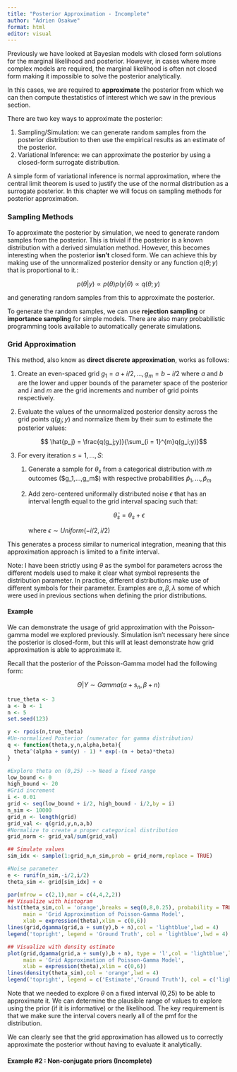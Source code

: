 ---
title: "Posterior Approximation - Incomplete"
author: "Adrien Osakwe"
format: html
editor: visual
---

Previously we have looked at Bayesian models with closed form solutions for the marginal likelihood and posterior. However, in cases where more complex models are required, the marginal likelihood is often not closed form making it impossible to solve the posterior analytically.

In this cases, we are required to **approximate** the posterior from which we can then compute thestatistics of interest which we saw in the previous section.

There are two key ways to approximate the posterior:

1.  Sampling/Simulation: we can generate random samples from the posterior distribution to then use the empirical results as an estimate of the posterior.
2.  Variational Inference: we can approximate the posterior by using a closed-form surrogate distribution.

A simple form of variational inference is normal approximation, where the central limit theorem is used to justify the use of the normal distribution as a surrogate posterior. In this chapter we will focus on sampling methods for posterior approximation.

### Sampling Methods

To approximate the posterior by simulation, we need to generate random samples from the posterior. This is trivial if the posterior is a known distribution with a derived simulation method. However, this becomes interesting when the posterior **isn't** closed form. We can achieve this by making use of the unnormalized posterior density or any function $q(\theta;y)$ that is proportional to it.:

$$
p(\theta|y) \propto p(\theta)p(y|\theta) \propto q(\theta;y)
$$

and generating random samples from this to approximate the posterior.

To generate the random samples, we can use **rejection sampling** or **importance sampling** for simple models. There are also many probabilistic programming tools available to automatically generate simulations.

### Grid Approximation

This method, also know as **direct discrete approximation**, works as follows:

1.  Create an even-spaced grid $g_1 = a + i/2,…,g_m = b - i/2$ where $a$ and $b$ are the lower and upper bounds of the parameter space of the posterior and $i$ and $m$ are the grid increments and number of grid points respectively.

2.  Evaluate the values of the unnormalized posterior density across the grid points $q(g_j;y)$ and normalize them by their sum to estimate the posterior values:

    $$
    \hat{p_j} = \frac{q(g_j;y)}{\sum_{i = 1}^{m}q(g_i;y)}$$

3.  For every iteration $s = 1,…,S:$

    1.  Generate a sample for $\theta_s$ from a categorical distribution with $m$ outcomes (\$g_1,...,g_m\$) with respective probabilities $\hat{p}_1,...,\hat{p}_m$

    2.  Add zero-centered uniformally distributed noise $\epsilon$ that has an interval length equal to the grid interval spacing such that:

        $$\hat{\theta}_s = \theta_s + \epsilon$$

        where $\epsilon \sim Uniform(-i/2,i/2)$

This generates a process similar to numerical integration, meaning that this approximation approach is limited to a finite interval.

Note: I have been strictly using $\theta$ as the symbol for parameters across the different models used to make it clear what symbol represents the distribution parameter. In practice, different distributions make use of different symbols for their parameter. Examples are $\alpha, \beta, \lambda$ some of which were used in previous sections when defining the prior distributions.

#### Example

We can demonstrate the usage of grid approximation with the Poisson-gamma model we explored previously. Simulation isn't necessary here since the posterior is closed-form, but this will at least demonstrate how grid approximation is able to approximate it.

Recall that the posterior of the Poisson-Gamma model had the following form:

$$
\Theta|Y \sim Gamma(\alpha + s_n,\beta + n)
$$

```{r}
true_theta <- 3
a <- b <- 1
n <- 5
set.seed(123)

y <- rpois(n,true_theta)
#Un-normalized Posterior (numerator for gamma distribution)
q <- function(theta,y,n,alpha,beta){
  theta^(alpha + sum(y) - 1) * exp(-(n + beta)*theta)
}

#Explore theta on (0,25) --> Need a fixed range 
low_bound <- 0
high_bound <- 20
#Grid increment
i <- 0.01
grid <- seq(low_bound + i/2, high_bound - i/2,by = i)
n_sim <- 10000
grid_n <- length(grid)
grid_val <- q(grid,y,n,a,b)
#Normalize to create a proper categorical distribution
grid_norm <- grid_val/sum(grid_val)

## Simulate values
sim_idx <- sample(1:grid_n,n_sim,prob = grid_norm,replace = TRUE)

#Noise parameter
e <- runif(n_sim,-i/2,i/2)
theta_sim <- grid[sim_idx] + e

par(mfrow = c(2,1),mar = c(4,4,2,2))
## Visualize with histogram
hist(theta_sim,col = 'orange',breaks = seq(0,8,0.25), probability = TRUE,
     main = 'Grid Approximation of Poisson-Gamma Model',
     xlab = expression(theta),xlim = c(0,6))
lines(grid,dgamma(grid,a + sum(y),b + n),col = 'lightblue',lwd = 4)
legend('topright', legend = 'Ground Truth', col = 'lightblue',lwd = 4)

## Visualize with density estimate
plot(grid,dgamma(grid,a + sum(y),b + n), type = 'l',col = 'lightblue',lwd = 4, ylab = 'Density',
     main = 'Grid Approximation of Poisson-Gamma Model',
     xlab = expression(theta),xlim = c(0,6))
lines(density(theta_sim),col = 'orange',lwd = 4)
legend('topright', legend = c('Estimate','Ground Truth'), col = c('lightblue','orange'),lwd = 4)
```

Note that we needed to explore $\theta$ on a fixed interval (0,25) to be able to approximate it. We can determine the plausible range of values to explore using the prior (if it is informative) or the likelihood. The key requirement is that we make sure the interval covers nearly all of the pmf for the distribution.

We can clearly see that the grid approximation has allowed us to correctly approximate the posterior without having to evaluate it analytically.

#### Example #2 : Non-conjugate priors (Incomplete)
